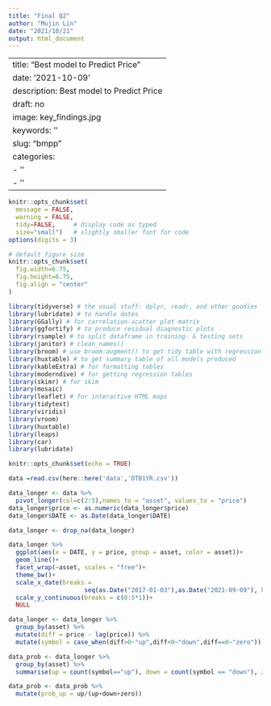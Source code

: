 ```yaml
---
title: "Final Q2"
author: "Mujin Lin"
date: "2021/10/21"
output: html_document
---
```

---
title: "Best model to Predict Price"
date: '2021-10-09'
description: Best model to Predict Price
draft: no
image: key_findings.jpg
keywords: ''
slug: "bmpp"
categories:
- ''
- ''
---
  



```r
knitr::opts_chunk$set(
  message = FALSE, 
  warning = FALSE, 
  tidy=FALSE,     # display code as typed
  size="small")   # slightly smaller font for code
options(digits = 3)

# default figure size
knitr::opts_chunk$set(
  fig.width=6.75, 
  fig.height=6.75,
  fig.align = "center"
)
```

```r

library(tidyverse) # the usual stuff: dplyr, readr, and other goodies
library(lubridate) # to handle dates
library(GGally) # for correlation-scatter plot matrix
library(ggfortify) # to produce residual diagnostic plots
library(rsample) # to split dataframe in training- & testing sets
library(janitor) # clean_names()
library(broom) # use broom:augment() to get tidy table with regression output, residuals, etc
library(huxtable) # to get summary table of all models produced
library(kableExtra) # for formatting tables
library(moderndive) # for getting regression tables
library(skimr) # for skim
library(mosaic)
library(leaflet) # for interactive HTML maps
library(tidytext)
library(viridis)
library(vroom)
library(huxtable)
library(leaps)
library(car)
library(lubridate)
```

```r
knitr::opts_chunk$set(echo = TRUE)
```

```r
data =read.csv(here::here('data','DTB1YR.csv'))
```

```r
data_longer <- data %>% 
  pivot_longer(col=c(2:5),names_to = "asset", values_to = "price")
data_longer$price <- as.numeric(data_longer$price)
data_longer$DATE <- as.Date(data_longer$DATE)

data_longer <- drop_na(data_longer)

data_longer %>% 
  ggplot(aes(x = DATE, y = price, group = asset, color = asset))+
  geom_line()+
  facet_wrap(~asset, scales = "free")+
  theme_bw()+
  scale_x_date(breaks =
                     seq(as.Date("2017-01-03"),as.Date("2021-09-09"), by = "2 year"))+
  scale_y_continuous(breaks = c(0:5*1))+
  NULL

```


```r

data_longer <- data_longer %>% 
  group_by(asset) %>% 
  mutate(diff = price - lag(price)) %>% 
  mutate(symbol = case_when(diff>0~"up",diff<0~"down",diff==0~"zero"))

data_prob <- data_longer %>% 
  group_by(asset) %>% 
  summarise(up = count(symbol=="up"), down = count(symbol == "down"), zero = count(symbol == "zero"))

data_prob <- data_prob %>% 
  mutate(prob_up = up/(up+down+zero))

```

